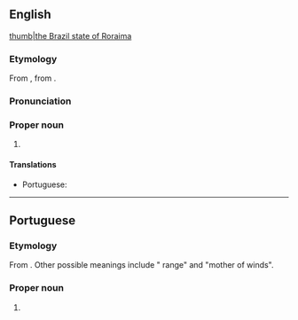 ==English==
{{wikipedia}}
[[file:Brazil State Roraima.svg|thumb|the Brazil state of Roraima]]

===Etymology===
From {{etyl|pt|en}} {{m|pt|Roraima}}, from {{etyl|aoc|en}}.

===Pronunciation===
{{rfp||en|lang=en}}

===Proper noun===
{{en-proper noun}}

# {{place:Brazil/state|en|capital=Boa Vista|region=North Region}}

====Translations====
{{trans-top|state of northern Brazil}}
* Portuguese: {{t+|pt|Roraima|f}}
{{trans-mid}}
{{trans-bottom}}

----

==Portuguese==
===Etymology===
From {{etyl|aoc|pt}} {{m|aoc|roro imã||parrot-green mount}}. Other possible meanings include "{{l|en|cashew}} range" and "mother of winds".

===Proper noun===
{{pt-proper noun|m}}

# {{place:Brazil/state|pt|capital=Boa Vista|region=North Region}}